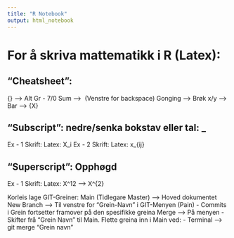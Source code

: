 ```yaml
---
title: "R Notebook"
output: html_notebook
---
```


# For å skriva mattematikk i R (Latex):

## "Cheatsheet":
{}        --> Alt Gr - 7/0
Sum       --> \ (Venstre for backspace)
Gonging   --> \dot
Brøk  x/y --> \frac{x}{y}
Bar       --> \bar{X}

## "Subscript": nedre/senka bokstav eller tal: _
  Ex - 1
Skrift:
Latex: X_i
  Ex - 2
Skrift:
Latex: x_{ij}

## "Superscript": Opphøgd
  Ex - 1
Skrift:
Latex: X^12 --> X^{2}

Korleis lage GIT-Greiner:
Main (Tidlegare Master) --> Hoved dokumentet  
New Branch --> Til venstre for "Grein-Navn" i GIT-Menyen (Pain)
    - Commits i Grein fortsetter framover på den spesifikke greina
Merge --> På menyen - Skifter frå "Grein Navn" til Main.
Flette greina inn i Main ved: - Terminal --> git merge "Grein navn"